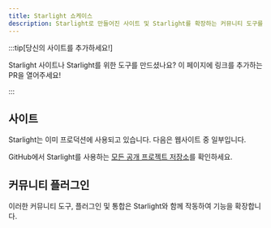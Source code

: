 ```yaml
---
title: Starlight 쇼케이스
description: Starlight로 만들어진 사이트 및 Starlight를 확장하는 커뮤니티 도구를 찾아보세요!
---
```


:::tip[당신의 사이트를 추가하세요!]

Starlight 사이트나 Starlight를 위한 도구를 만드셨나요?
이 페이지에 링크를 추가하는 PR을 열어주세요!

:::

## 사이트


Starlight는 이미 프로덕션에 사용되고 있습니다. 다음은 웹사이트 중 일부입니다.

<ShowcaseSites />

GitHub에서 Starlight를 사용하는 [모든 공개 프로젝트 저장소](https://github.com/withastro/starlight/network/dependents)를 확인하세요.

## 커뮤니티 플러그인


이러한 커뮤니티 도구, 플러그인 및 통합은 Starlight와 함께 작동하여 기능을 확장합니다.

<CardGrid>
	<LinkCard
		href="https://www.feelback.dev/blog/new-astro-starlight-integration/"
		title="FeelBack"
		description="문서 페이지에 사용자 피드백 시스템을 추가하세요."
	/>
	<LinkCard
		href="https://github.com/HiDeoo/starlight-links-validator"
		title="starlight-links-validator"
		description="Starlight 페이지에 끊어진 링크가 있는지 확인하세요."
	/>
	<LinkCard
		href="https://github.com/HiDeoo/starlight-typedoc"
		title="starlight-typedoc"
		description="TypeDoc을 사용하여 TypeScript에서 Starlight 페이지를 생성합니다."
	/>
	<LinkCard
		href="https://github.com/HiDeoo/starlight-openapi"
		title="starlight-openapi"
		description="OpenAPI/Swagger 사양에서 문서 페이지를 만드세요."
	/>
</CardGrid>
